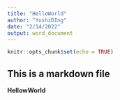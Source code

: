 ```yaml
---
title: "HelloWorld"
author: "YushiDIng"
date: "2/14/2022"
output: word_document
---
```


```r
knitr::opts_chunk$set(echo = TRUE)
```

## This is a markdown file
**HellowWorld**
